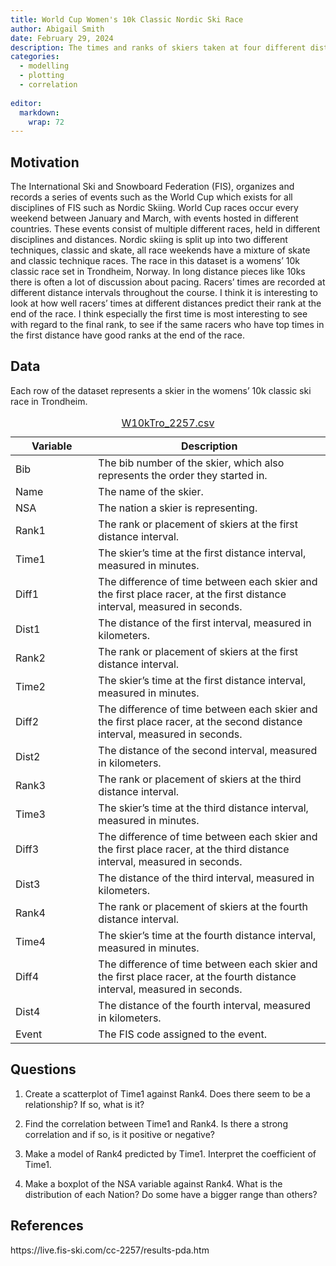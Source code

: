 ```yaml
---
title: World Cup Women's 10k Classic Nordic Ski Race
author: Abigail Smith
date: February 29, 2024
description: The times and ranks of skiers taken at four different distance points in a 10k race in Trondheim, Norway.
categories:
  - modelling
  - plotting
  - correlation
  
editor: 
  markdown: 
    wrap: 72
---
```


## Motivation

The International Ski and Snowboard Federation (FIS), organizes and records a series of events such as the World Cup which exists for all disciplines of FIS such as Nordic Skiing. World Cup races occur every weekend between January and March, with events hosted in different countries. These events consist of multiple different races, held in different disciplines and distances. Nordic skiing is split up into two different techniques, classic and skate, all race weekends have a mixture of skate and classic technique races. The race in this dataset is a womens' 10k classic race set in Trondheim, Norway. In long distance pieces like 10ks there is often a lot of discussion about pacing. Racers' times are recorded at different distance intervals throughout the course. I think it is interesting to look at how well racers' times at different distances predict their rank at the end of the race. I think especially the first time is most interesting to see with regard to the final rank, to see if the same racers who have top times in the first distance have good ranks at the end of the race. 

## Data

Each row of the dataset represents a skier in the womens' 10k classic
ski race in Trondheim.

| Variable | Description                                                                                                                |
|-------------------|-----------------------------------------------------|
| Bib      | The bib number of the skier, which also represents the order they started in.                                              |
| Name     | The name of the skier.                                                                                                     |
| NSA      | The nation a skier is representing.                                                                                        |
| Rank1    | The rank or placement of skiers at the first distance interval.                                                            |
| Time1    | The skier's time at the first distance interval, measured in minutes.                                                      |
| Diff1    | The difference of time between each skier and the first place racer, at the first distance interval, measured in seconds.  |
| Dist1    | The distance of the first interval, measured in kilometers.                                                                |
| Rank2    | The rank or placement of skiers at the first distance interval.                                                            |
| Time2    | The skier's time at the first distance interval, measured in minutes.                                                      |
| Diff2    | The difference of time between each skier and the first place racer, at the second distance interval, measured in seconds. |
| Dist2    | The distance of the second interval, measured in kilometers.                                                               |
| Rank3    | The rank or placement of skiers at the third distance interval.                                                            |
| Time3    | The skier's time at the third distance interval, measured in minutes.                                                      |
| Diff3    | The difference of time between each skier and the first place racer, at the third distance interval, measured in seconds.  |
| Dist3    | The distance of the third interval, measured in kilometers.                                                                |
| Rank4    | The rank or placement of skiers at the fourth distance interval.                                                           |
| Time4    | The skier's time at the fourth distance interval, measured in minutes.                                                     |
| Diff4    | The difference of time between each skier and the first place racer, at the fourth distance interval, measured in seconds. |
| Dist4    | The distance of the fourth interval, measured in kilometers.                                                               |
| Event    | The FIS code assigned to the event.                                                                                        |

: [W10kTro_2257.csv](../data/W10kTro_2257.csv)


## Questions

1.    Create a scatterplot of Time1 against Rank4. Does there seem to be a relationship? If so, what is it?

2.    Find the correlation between Time1 and Rank4. Is there a strong correlation and if so, is it positive or negative?

2.    Make a model of Rank4 predicted by Time1. Interpret the coefficient of Time1.

3.    Make a boxplot of the NSA variable against Rank4. What is the distribution of each Nation? Do some have a bigger range than others?

## References

https://live.fis-ski.com/cc-2257/results-pda.htm
